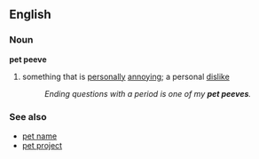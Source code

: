==English==
===Noun===
'''pet peeve'''
#something that is [[personal]]ly [[annoy]]ing; a personal [[dislike]]
#:''Ending questions with a period is one of my '''pet peeves'''.''

===See also===
*[[pet name]]
*[[pet project]]